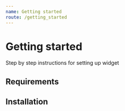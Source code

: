 ```yaml
---
name: Getting started
route: /getting_started
---
```


# Getting started

Step by step instructions for setting up widget

## Requirements

## Installation
